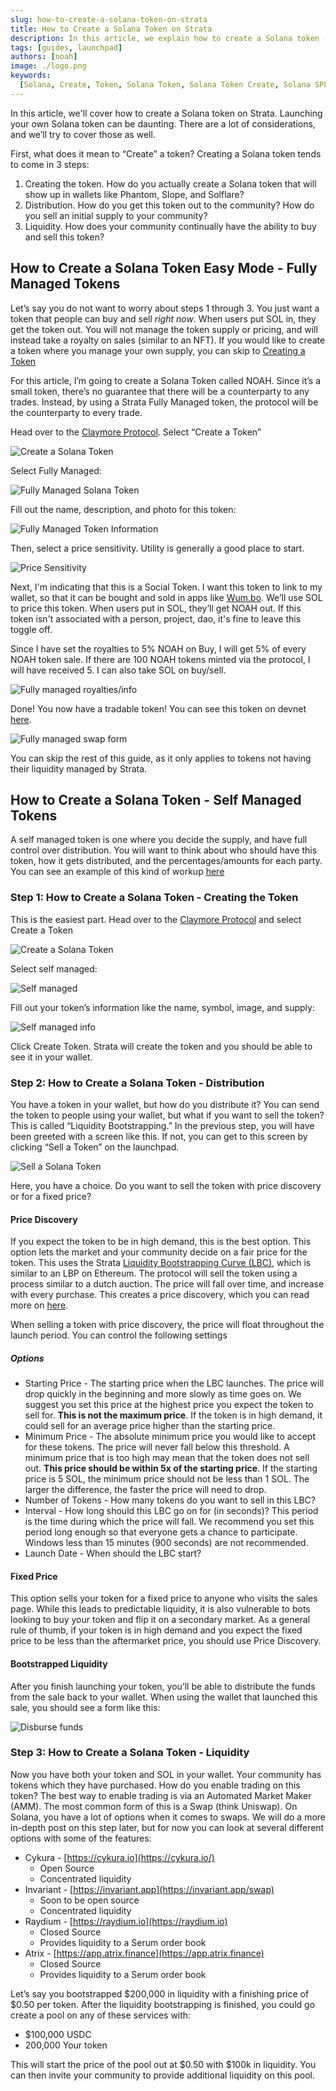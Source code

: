 ```yaml
---
slug: how-to-create-a-solana-token-on-strata
title: How to Create a Solana Token on Strata
description: In this article, we explain how to create a Solana token - or any SPL token - with Strata!
tags: [guides, launchpad]
authors: [noah]
image: ./logo.png
keywords:
  [Solana, Create, Token, Solana Token, Solana Token Create, Solana SPL, Strata]
---
```


In this article, we'll cover how to create a Solana token on Strata. Launching your own Solana token can be daunting. There are a lot of considerations, and we’ll try to cover those as well.

First, what does it mean to “Create” a token? Creating a Solana token tends to come in 3 steps:

1. Creating the token. How do you actually create a Solana token that will show up in wallets like Phantom, Slope, and Solflare?
2. Distribution. How do you get this token out to the community? How do you sell an initial supply to your community?
3. Liquidity. How does your community continually have the ability to buy and sell this token?

## How to Create a Solana Token Easy Mode - Fully Managed Tokens

Let’s say you do not want to worry about steps 1 through 3. You just want a token that people can buy and sell _right now_. When users put SOL in, they get the token out. You will not manage the token supply or pricing, and will instead take a royalty on sales (similar to an NFT). If you would like to create a token where you manage your own supply, you can skip to [Creating a Token](#step-1-how-to-create-a-solana-token---creating-the-token)

For this article, I’m going to create a Solana Token called NOAH. Since it’s a small token, there’s no guarantee that there will be a counterparty to any trades. Instead, by using a Strata Fully Managed token, the protocol will be the counterparty to every trade.

Head over to the [Claymore Protocol](https://app.strataprotocol.com). Select “Create a Token”

![Create a Solana Token](./create-a-token.png)

Select Fully Managed:

![Fully Managed Solana Token](./fully-managed.png)

Fill out the name, description, and photo for this token:

![Fully Managed Token Information](./fully-managed-info.png)

Then, select a price sensitivity. Utility is generally a good place to start.

![Price Sensitivity](./price-sensitivity.png)

Next, I'm indicating that this is a Social Token. I want this token to link to my wallet, so that it can be bought and sold in apps like [Wum.bo](https://wum.bo). We’ll use SOL to price this token. When users put in SOL, they’ll get NOAH out.
If this token isn't associated with a person, project, dao, it's fine to leave this toggle off.

Since I have set the royalties to 5% NOAH on Buy, I will get 5% of every NOAH token sale. If there are 100 NOAH tokens minted via the protocol, I will have received 5. I can also take SOL on buy/sell.

![Fully managed royalties/info](./social-token-info.png)

Done! You now have a tradable token! You can see this token on devnet [here](https://app.strataprotocol.com/swap/A6EpBzLEPw2CNrz7VWnWJUDLvjMx1KujtWxHYPjJk54m?cluster=devnet).

![Fully managed swap form](./fully-managed-done.png)

You can skip the rest of this guide, as it only applies to tokens not having their liquidity managed by Strata.

## How to Create a Solana Token - Self Managed Tokens

A self managed token is one where you decide the supply, and have full control over distribution. You will want to think
about who should have this token, how it gets distributed, and the percentages/amounts for each party. You can see an example of this kind of workup [here](https://www.projectserum.com/serum-token-summary)

### Step 1: How to Create a Solana Token - Creating the Token

This is the easiest part. Head over to the [Claymore Protocol](https://app.strataprotocol.com) and select Create a Token

![Create a Solana Token](./create-a-token.png)

Select self managed:

![Self managed](./self-managed.png)

Fill out your token’s information like the name, symbol, image, and supply:

![Self managed info](./fully-managed-info.png)

Click Create Token. Strata will create the token and you should be able to see it in your wallet.

### Step 2: How to Create a Solana Token - Distribution

You have a token in your wallet, but how do you distribute it? You can send the token to people using your wallet, but what if you want to sell the token? This is called “Liquidity Bootstrapping.” In the previous step, you will have been greeted with a screen like this. If not, you can get to this screen by clicking “Sell a Token” on the launchpad.

![Sell a Solana Token](./self-managed-done.png)

Here, you have a choice. Do you want to sell the token with price discovery or for a fixed price?

#### Price Discovery

If you expect the token to be in high demand, this is the best option. This option lets the market and your community decide on a fair price for the token. This uses the Strata [Liquidity Bootstrapping Curve (LBC)](https://docs.strataprotocol.com/marketplace/lbc), which is similar to an LBP on Ethereum. The protocol will sell the token using a process similar to a dutch auction. The price will fall over time, and increase with every purchase. This creates a price discovery, which you can read more on [here](https://docs.strataprotocol.com/marketplace/lbc).

When selling a token with price discovery, the price will float throughout the launch period. You can control the following settings

##### Options

- Starting Price - The starting price when the LBC launches. The price will drop quickly in the beginning and more slowly as time goes on. We suggest you set this price at the highest price you expect the token to sell for. **This is not the maximum price**. If the token is in high demand, it could sell for an average price higher than the starting price.
- Minimum Price - The absolute minimum price you would like to accept for these tokens. The price will never fall below this threshold. A minimum price that is too high may mean that the token does not sell out. **This price should be within 5x of the starting price**. If the starting price is 5 SOL, the minimum price should not be less than 1 SOL. The larger the difference, the faster the price will need to drop.
- Number of Tokens - How many tokens do you want to sell in this LBC?
- Interval - How long should this LBC go on for (in seconds)? This period is the time during which the price will fall. We recommend you set this period long enough so that everyone gets a chance to participate. Windows less than 15 minutes (900 seconds) are not recommended.
- Launch Date - When should the LBC start?

#### Fixed Price

This option sells your token for a fixed price to anyone who visits the sales page. While this leads to predictable liquidity, it is also vulnerable to bots looking to buy your token and flip it on a secondary market. As a general rule of thumb, if your token is in high demand and you expect the fixed price to be less than the aftermarket price, you should use Price Discovery.

#### Bootstrapped Liquidity

After you finish launching your token, you’ll be able to distribute the funds from the sale back to your wallet. When using the wallet that launched this sale, you should see a form like this:

![Disburse funds](./disburse.png)

### Step 3: How to Create a Solana Token - Liquidity

Now you have both your token and SOL in your wallet. Your community has tokens which they have purchased. How do you enable trading on this token? The best way to enable trading is via an Automated Market Maker (AMM). The most common form of this is a Swap (think Uniswap). On Solana, you have a lot of options when it comes to swaps. We will do a more in-depth post on this step later, but for now you can look at several different options with some of the features:

- Cykura - [https://cykura.io](https://cykura.io/)
  - Open Source
  - Concentrated liquidity
- Invariant - [https://invariant.app](https://invariant.app/swap)
  - Soon to be open source
  - Concentrated liquidity
- Raydium - [https://raydium.io](https://raydium.io)
  - Closed Source
  - Provides liquidity to a Serum order book
- Atrix - [https://app.atrix.finance](https://app.atrix.finance)
  - Closed Source
  - Provides liquidity to a Serum order book

Let’s say you bootstrapped $200,000 in liquidity with a finishing price of $0.50 per token. After the liquidity bootstrapping is finished, you could go create a pool on any of these services with:

- $100,000 USDC
- 200,000 Your token

This will start the price of the pool out at $0.50 with $100k in liquidity. You can then invite your community to provide additional liquidity on this pool.
